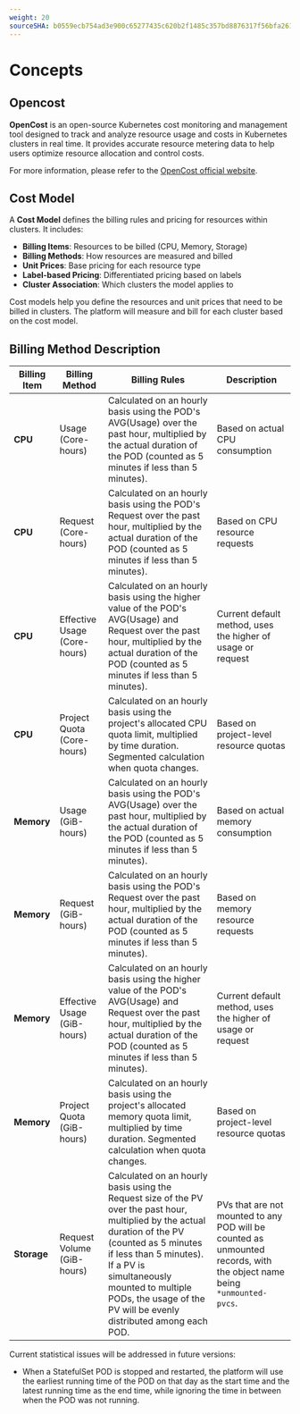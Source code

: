```yaml
---
weight: 20
sourceSHA: b0559ecb754ad3e900c65277435c620b2f1485c357bd8876317f56bfa2615841
---
```


# Concepts

## Opencost

**OpenCost** is an open-source Kubernetes cost monitoring and management tool designed to track and analyze resource usage and costs in Kubernetes clusters in real time. It provides accurate resource metering data to help users optimize resource allocation and control costs.

For more information, please refer to the [OpenCost official website](https://www.opencost.io/docs/).

## Cost Model

A **Cost Model** defines the billing rules and pricing for resources within clusters. It includes:

- **Billing Items**: Resources to be billed (CPU, Memory, Storage)
- **Billing Methods**: How resources are measured and billed
- **Unit Prices**: Base pricing for each resource type
- **Label-based Pricing**: Differentiated pricing based on labels
- **Cluster Association**: Which clusters the model applies to

Cost models help you define the resources and unit prices that need to be billed in clusters. The platform will measure and bill for each cluster based on the cost model.

## Billing Method Description

| Billing Item | Billing Method           | Billing Rules                                                                                                             | Description                                                 |
|--------------|--------------------------|--------------------------------------------------------------------------------------------------------------------------|------------------------------------------------------------|
| **CPU**      | Usage (Core-hours)       | Calculated on an hourly basis using the POD's AVG(Usage) over the past hour, multiplied by the actual duration of the POD (counted as 5 minutes if less than 5 minutes). | Based on actual CPU consumption |
| **CPU**      | Request (Core-hours)     | Calculated on an hourly basis using the POD's Request over the past hour, multiplied by the actual duration of the POD (counted as 5 minutes if less than 5 minutes). | Based on CPU resource requests |
| **CPU**      | Effective Usage (Core-hours)| Calculated on an hourly basis using the higher value of the POD's AVG(Usage) and Request over the past hour, multiplied by the actual duration of the POD (counted as 5 minutes if less than 5 minutes). | Current default method, uses the higher of usage or request |
| **CPU**      | Project Quota (Core-hours) | Calculated on an hourly basis using the project's allocated CPU quota limit, multiplied by time duration. Segmented calculation when quota changes. | Based on project-level resource quotas |
| **Memory**   | Usage (GiB-hours)        | Calculated on an hourly basis using the POD's AVG(Usage) over the past hour, multiplied by the actual duration of the POD (counted as 5 minutes if less than 5 minutes). | Based on actual memory consumption |
| **Memory**   | Request (GiB-hours)      | Calculated on an hourly basis using the POD's Request over the past hour, multiplied by the actual duration of the POD (counted as 5 minutes if less than 5 minutes). | Based on memory resource requests |
| **Memory**   | Effective Usage (GiB-hours)| Calculated on an hourly basis using the higher value of the POD's AVG(Usage) and Request over the past hour, multiplied by the actual duration of the POD (counted as 5 minutes if less than 5 minutes). | Current default method, uses the higher of usage or request |
| **Memory**   | Project Quota (GiB-hours) | Calculated on an hourly basis using the project's allocated memory quota limit, multiplied by time duration. Segmented calculation when quota changes. | Based on project-level resource quotas |
| **Storage**  | Request Volume (GiB-hours) | Calculated on an hourly basis using the Request size of the PV over the past hour, multiplied by the actual duration of the PV (counted as 5 minutes if less than 5 minutes). If a PV is simultaneously mounted to multiple PODs, the usage of the PV will be evenly distributed among each POD. | PVs that are not mounted to any POD will be counted as unmounted records, with the object name being `*unmounted-pvcs`. |


Current statistical issues will be addressed in future versions:

- When a StatefulSet POD is stopped and restarted, the platform will use the earliest running time of the POD on that day as the start time and the latest running time as the end time, while ignoring the time in between when the POD was not running.
